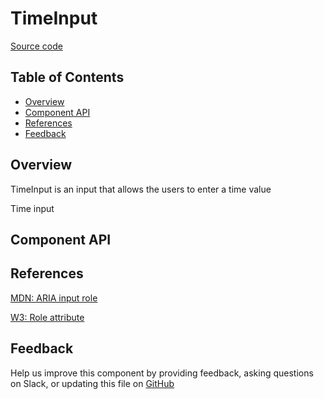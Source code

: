 
# TimeInput

[Source code](https://github.com/leemonade/bubbles/tree/main/packages/components/src/form/TimeInput/TimeInput.js)

## Table of Contents

<!-- START doctoc generated TOC please keep comment here to allow auto update -->
<!-- DON'T EDIT THIS SECTION, INSTEAD RE-RUN doctoc TO UPDATE -->

- [Overview](#overview)
- [Component API](#component-api)
- [References](#references)
- [Feedback](#feedback)

## Overview

TimeInput is an input that allows the users to enter a time value

<ThemeProvider>
  <TimeInput value={new Date()}>Time input</TimeInput>
</ThemeProvider>

## Component API

<Preview>
  <Story id="molecules-form-timeinput--playground" />
</Preview>

<Props of={TimeInput} />

## References

[MDN: ARIA input role](https://developer.mozilla.org/en-US/docs/Web/Accessibility/ARIA/Roles/input_role)

[W3: Role attribute](https://www.w3.org/WAI/PF/HTML/wiki/RoleAttribute)

## Feedback

Help us improve this component by providing feedback, asking questions on Slack, or updating this file on
[GitHub](https://github.com/leemonade/bubbles/edit/main/packages/components/src/form/TimeInput/TimeInput.mdx)
